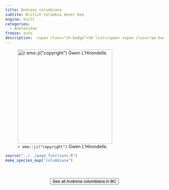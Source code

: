 ```yaml
---
title: Andrena columbiana
subtite: British Columbia moner bee
engine: knitr
categories:
  - Andrenidae
freeze: auto
description:  <span class="sh-badge">SH list</span> <span class="pe-badge">PM Evidence</span>
---
```

![`r emo::ji("copyright")` Gwen L'Hirondelle.](https://inaturalist-open-data.s3.amazonaws.com/photos/224607842/large.jpeg){height=300}





```r
source("../../page_functions.R")
make_species_map("columbiana")
```
<br><br>
<center>


<a href="https://inaturalist.ca/observations?place_id=7085&subview=map&taxon_id=459005"><button type="button" class="btn btn-secondary">See all Andrena columbiana in BC <i class="fa-solid fa-arrow-up-right-from-square"></i> </button></a>
</center>
